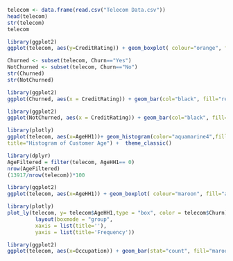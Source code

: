 

```r
telecom <- data.frame(read.csv("Telecom Data.csv"))
head(telecom)
str(telecom)
telecom
```


```r
library(ggplot2)
ggplot(telecom, aes(y=CreditRating)) + geom_boxplot( colour="orange", fill="black") + ggtitle("Credit  using `ggplot`")
```
```r
Churned <- subset(telecom, Churn=="Yes")
NotChurned <- subset(telecom, Churn=="No")
str(Churned)
str(NotChurned)
```


```r
library(ggplot2)
ggplot(Churned, aes(x = CreditRating)) + geom_bar(col="black", fill="red", alpha=0.4) + ggtitle("Credit Rating for Churned Telecom Data") + labs(x="Credit Rating (x-axis)", y=" Count (y-axis)") + ylim(0,15000) + theme_classic()
```



```r
library(ggplot2)
ggplot(NotChurned, aes(x = CreditRating)) + geom_bar(col="black", fill="aquamarine3", alpha=0.6) + ggtitle("Credit Rating for Not Churned Telecom Data") +  labs(x="Credit Rating (x-axis)", y=" Count (y-axis)")+ ylim(0,15000) +  theme_classic()
```


 
 
```r
library(plotly)
ggplot(telecom, aes(x=AgeHH1))+ geom_histogram(color="aquamarine4",fill = "aquamarine3",alpha=0.6, bins=30) + labs(x="Age of Customers", y="Frequency", 
title="Histogram of Customer Age") +  theme_classic()
```


```r
library(dplyr)
AgeFiltered = filter(telecom, AgeHH1== 0)
nrow(AgeFiltered)
(13917/nrow(telecom))*100
```

```r
library(ggplot2)
ggplot(telecom, aes(x=AgeHH1)) + geom_boxplot( colour="maroon", fill="aquamarine3",alpha=0.6) + ggtitle("Boxplot of Customer Age group`") + labs(x="Age of Customers", y=" Frequency") +  theme_classic()
```

```r
library(plotly)
plot_ly(telecom, y= telecom$AgeHH1,type = "box", color = telecom$Churn) %>% 
         layout(boxmode = "group", 
         xaxis = list(title=''), 
         yaxis = list(title='Frequency'))
```

```r
library(ggplot2)
ggplot(telecom, aes(x=Occupation)) + geom_bar(stat="count", fill="maroon") + labs(x="Occupation", y=" Count", title= "Bar Chart of Occupations of Customers")
```




